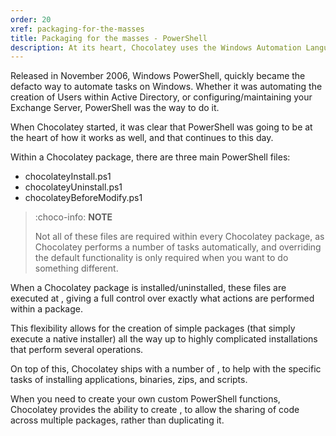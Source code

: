 ---
order: 20
xref: packaging-for-the-masses
title: Packaging for the masses - PowerShell
description: At its heart, Chocolatey uses the Windows Automation Language, PowerShell, to perform its different operations
---

Released in November 2006, Windows PowerShell, quickly became the defacto way to automate tasks on Windows. Whether it was automating the creation of Users within Active Directory, or configuring/maintaining your Exchange Server, PowerShell was the way to do it.

When Chocolatey started, it was clear that PowerShell was going to be at the heart of how it works as well, and that continues to this day.

Within a Chocolatey package, there are three main PowerShell files:

- chocolateyInstall.ps1
- chocolateyUninstall.ps1
- chocolateyBeforeModify.ps1

> :choco-info: **NOTE**
>
> Not all of these files are required within every Chocolatey package, as Chocolatey performs a number of tasks automatically, and overriding the default functionality is only required when you want to do something different.

When a Chocolatey package is installed/uninstalled, these files are executed at <Xref title="different times" value="create-packages" anchor="during-which-scenarios-will-my-custom-scripts-be-triggered" />, giving a <Xref title="package creator" value="create-your-own-packages" /> full control over exactly what actions are performed within a package.

This flexibility allows for the creation of simple packages (that simply execute a native installer) all the way up to highly complicated installations that perform several operations.

On top of this, Chocolatey ships with a number of <Xref title="built-in functions" value="powershell-reference" />, to help with the specific tasks of installing applications, binaries, zips, and scripts.

When you need to create your own custom PowerShell functions, Chocolatey provides the ability to create <Xref title="extension packages" value="extensions" />, to allow the sharing of code across multiple packages, rather than duplicating it.